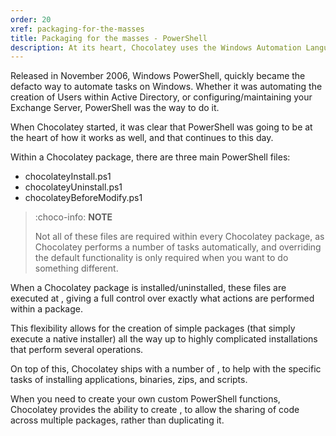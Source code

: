 ---
order: 20
xref: packaging-for-the-masses
title: Packaging for the masses - PowerShell
description: At its heart, Chocolatey uses the Windows Automation Language, PowerShell, to perform its different operations
---

Released in November 2006, Windows PowerShell, quickly became the defacto way to automate tasks on Windows. Whether it was automating the creation of Users within Active Directory, or configuring/maintaining your Exchange Server, PowerShell was the way to do it.

When Chocolatey started, it was clear that PowerShell was going to be at the heart of how it works as well, and that continues to this day.

Within a Chocolatey package, there are three main PowerShell files:

- chocolateyInstall.ps1
- chocolateyUninstall.ps1
- chocolateyBeforeModify.ps1

> :choco-info: **NOTE**
>
> Not all of these files are required within every Chocolatey package, as Chocolatey performs a number of tasks automatically, and overriding the default functionality is only required when you want to do something different.

When a Chocolatey package is installed/uninstalled, these files are executed at <Xref title="different times" value="create-packages" anchor="during-which-scenarios-will-my-custom-scripts-be-triggered" />, giving a <Xref title="package creator" value="create-your-own-packages" /> full control over exactly what actions are performed within a package.

This flexibility allows for the creation of simple packages (that simply execute a native installer) all the way up to highly complicated installations that perform several operations.

On top of this, Chocolatey ships with a number of <Xref title="built-in functions" value="powershell-reference" />, to help with the specific tasks of installing applications, binaries, zips, and scripts.

When you need to create your own custom PowerShell functions, Chocolatey provides the ability to create <Xref title="extension packages" value="extensions" />, to allow the sharing of code across multiple packages, rather than duplicating it.